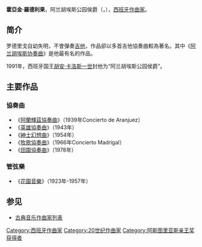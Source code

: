 {{NoteTA
|T=zh-cn:华金·罗德里戈;zh-hk:霍亞金·盧狄高;zh-tw:霍亞金·羅德利果;
|1=zh-cn:罗德里戈; zh-hk:盧狄高;zh-tw:羅德利果;
|2=zh-cn:华金;zh-hk:霍亞金;zh-tw:霍亞金;
|3=zh-cn:阿兰胡埃斯;zh-hk:阿蘭古斯;zh-tw:阿蘭輝茲;
}}

{{Infobox classical
| 中文名 = 罗德里戈
| 画像 = Joaquín Rodrigo.jpg
| 附注 =      
| 原文名 = Joaquín Rodrigo Vidre
| 国别 = 西班牙    
| 出生日期 = 1901年11月22日
| 出生地 = 萨贡托
| 逝世日期 = 1999年7月6日(97歲)
| 逝世地 = 马德里
| 所属时期 = 20世纪
| 所属乐派 =  
| 擅长作品类型 = 协奏曲
| 代表作 = 吉他协奏曲《阿兰胡埃斯协奏曲》《绅士幻想曲》《安达卢西亚协奏曲》，钢琴协奏曲《英雄协奏曲》，长笛协奏曲《田园协奏曲》
| 师从 = [[杜卡斯|杜卡斯]]，[[莫里斯·埃马努埃尔|莫里斯·埃马努埃尔]]
| 学生 = 
| 官方网站 = 
}}

'''霍亞金·羅德利果'''，阿兰胡埃斯公园侯爵（{{lang-es|'''Joaquín Rodrigo Vidre'''，Marqués de los Jardines de Aranjuez}}，{{bd|1901年|11月22日|1999年|7月6日}}），[[西班牙|西班牙]][[作曲家|作曲家]]。

== 简介 ==
罗德里戈自幼失明，不會彈奏[[吉他|吉他]]，作品卻以多首吉他協奏曲較為著名。其中《[[阿兰胡埃斯协奏曲|阿兰胡埃斯协奏曲]]》是他最有名的作品。

1991年，西班牙国王[[胡安·卡洛斯一世|胡安·卡洛斯一世]]封他为“阿兰胡埃斯公园侯爵”。

== 主要作品 ==
=== 協奏曲 ===
* 《[[阿蘭輝茲協奏曲|阿蘭輝茲協奏曲]]》（1939年Concierto de Aranjuez）
* 《[[英雄協奏曲|英雄協奏曲]]》（1943年）
* 《[[紳士幻想曲|紳士幻想曲]]》（1954年）
* 《[[牧歌協奏曲|牧歌協奏曲]]》（1966年Concierto Madrigal）
* 《[[田園協奏曲|田園協奏曲]]》（1978年）

=== 管弦樂 ===
* 《[[花園音樂|花園音樂]]》（1923年-1957年）

== 参见 ==
* [[古典音乐作曲家列表|古典音乐作曲家列表]]

{{阿斯图里亚斯亲王奖获得者|arts}}
{{Authority control}}
{{DEFAULTSORT:Rodrigo, Joaquín}}
[[Category:西班牙作曲家|Category:西班牙作曲家]]
[[Category:20世纪作曲家|Category:20世纪作曲家]]
[[Category:阿斯图里亚斯亲王奖获得者|Category:阿斯图里亚斯亲王奖获得者]]